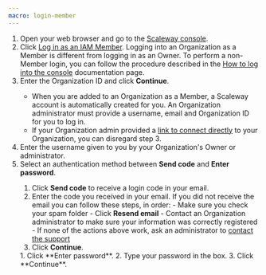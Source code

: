 ```yaml
---
macro: login-member
---
```


1. Open your web browser and go to the [Scaleway console](https://account.scaleway.com/?service=elements).
2. Click [Log in as an IAM Member](https://account.scaleway.com/member-login?redirectToUrl=https://account.scaleway.com/?service=elements).
    <Message type="important">
      Logging into an Organization as a Member is different from logging in as an Owner. To perform a non-Member login, you can follow the procedure described in the [How to log into the console](/account/how-to/log-in-to-the-console) documentation page.
    </Message>
3. Enter the Organization ID and click **Continue**.
    <Message type="important">
      - When you are added to an Organization as a Member, a Scaleway account is automatically created for you. An Organization administrator must provide a username, email and Organization ID for you to log in.
      - If your Organization admin provided a [link to connect directly](/organizations-and-projects/how-to/set-organization-alias) to your Organization, you can disregard step 3.
    </Message>
4. Enter the username given to you by your Organization's Owner or administrator.
5. Select an authentication method between **Send code** and **Enter password**.
    <Tabs id="create-account">
      <TabsTab label="Email code">
      1. Click **Send code** to receive a login code in your email.
      2. Enter the code you received in your email.
          <Message type="tip">
            If you did not receive the email you can follow these steps, in order:
              - Make sure you check your spam folder
              - Click **Resend email**
              - Contact an Organization administrator to make sure your information was correctly registered
              - If none of the actions above work, ask an administrator to [contact the support](/account/how-to/open-a-support-ticket/#writing-an-effective-subject-and-description)
          </Message>
      3. Click **Continue**.
      </TabsTab>
      <TabsTab label="Password">
      1. Click **Enter password**.
      2. Type your password in the box.
      3. Click **Continue**.
      </TabsTab>
    </Tabs>
